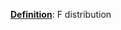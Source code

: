 \providecommand{\Pageref}[1]{\hfill p.\pageref{#1}}
 [**Definition**](#f-distribution-1): F distribution\Pageref{f-distribution-1}
